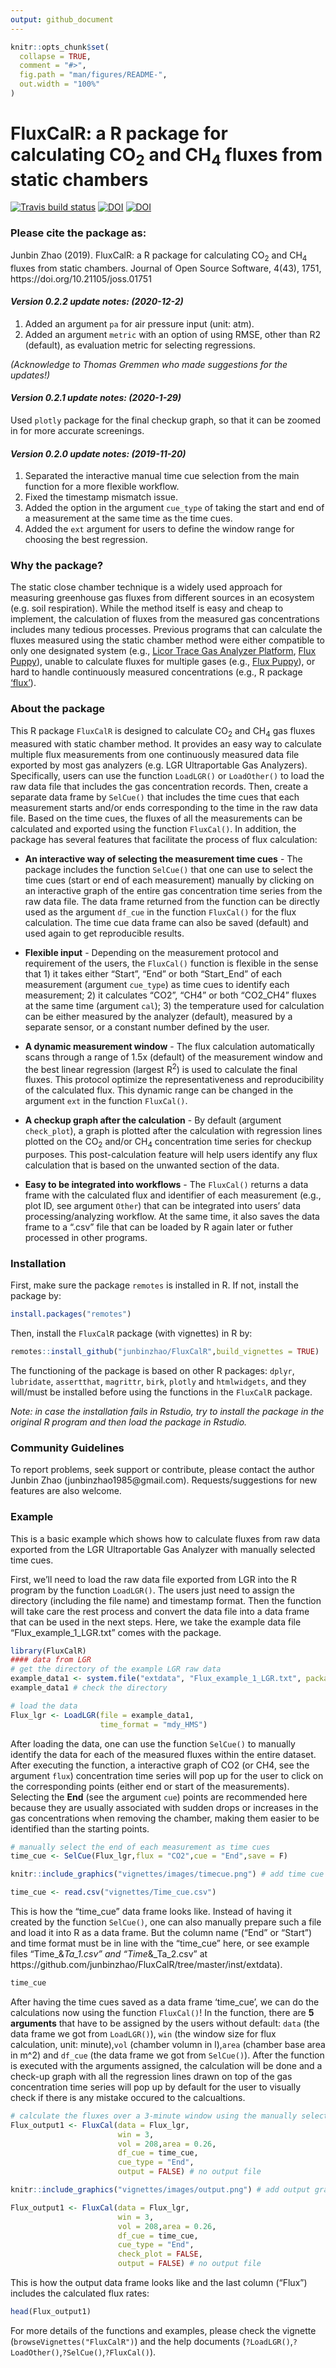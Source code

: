 ```yaml
---
output: github_document
---
```


<!-- README.md is generated from README.Rmd. Please edit that file -->

```r
knitr::opts_chunk$set(
  collapse = TRUE,
  comment = "#>",
  fig.path = "man/figures/README-",
  out.width = "100%"
)
```

# FluxCalR: a R package for calculating CO<sub>2</sub> and CH<sub>4</sub> fluxes from static chambers

<!-- badges: start -->
[![Travis build status](https://travis-ci.com/junbinzhao/FluxCalR.svg?branch=master)](https://travis-ci.com/junbinzhao/FluxCalR)
[![DOI](https://joss.theoj.org/papers/10.21105/joss.01751/status.svg)](https://doi.org/10.21105/joss.01751)
[![DOI](https://zenodo.org/badge/DOI/10.5281/zenodo.3549398.svg)](https://doi.org/10.5281/zenodo.3549398)
<!-- badges: end -->

### Please cite the package as:

Junbin Zhao (2019). FluxCalR: a R package for calculating CO<sub>2</sub> and CH<sub>4</sub> fluxes from static chambers. Journal of Open Source Software, 4(43), 1751, https://doi.org/10.21105/joss.01751

#### *Version 0.2.2 update notes: (2020-12-2)*
1. Added an argument `pa` for air pressure input (unit: atm).
2. Added an argument `metric` with an option of using RMSE, other than R2 (default), as evaluation metric for selecting regressions.

*(Acknowledge to Thomas Gremmen who made suggestions for the updates!)*

#### *Version 0.2.1 update notes: (2020-1-29)*
Used `plotly` package for the final checkup graph, so that it can be zoomed in for more accurate screenings.  

#### *Version 0.2.0 update notes: (2019-11-20)*
1. Separated the interactive manual time cue selection from the main function for a more flexible workflow.
2. Fixed the timestamp mismatch issue.
3. Added the option in the argument `cue_type` of taking the start and end of a measurement at the same time as the time cues.
4. Added the `ext` argument for users to define the window range for choosing the best regression. 


### Why the package?

The static close chamber technique is a widely used approach for measuring greenhouse gas fluxes from different sources in an ecosystem (e.g. soil respiration). While the method itself is easy and cheap to implement, the calculation of fluxes from the measured gas concentrations includes many tedious processes. Previous programs that can calculate the fluxes measured using the static chamber method were either compatible to only one designated system (e.g., [Licor Trace Gas Analyzer Platform](https://www.licor.com/env/products/trace_gas/), [Flux Puppy](https://www.sciencedirect.com/science/article/pii/S0168192319301522)), unable to calculate fluxes for multiple gases (e.g., [Flux Puppy](https://www.sciencedirect.com/science/article/pii/S0168192319301522)), or hard to handle continuously measured concentrations (e.g., R package ['flux'](https://cran.r-project.org/web/packages/flux/index.html)). 

### About the package

This R package `FluxCalR` is designed to calculate CO<sub>2</sub> and CH<sub>4</sub> gas fluxes measured with static chamber method. It provides an easy way to calculate multiple flux measurements from one continuously measured data file exported by most gas analyzers (e.g. LGR Ultraportable Gas Analyzers). Specifically, users can use the function `LoadLGR()` or `LoadOther()` to load the raw data file that includes the gas concentration records. Then, create a separate data frame by `SelCue()` that includes the time cues that each measurement starts and/or ends corresponding to the time in the raw data file. Based on the time cues, the fluxes of all the measurements can be calculated and exported using the function `FluxCal()`. In addition, the package has several features that facilitate the process of flux calculation:

* **An interactive way of selecting the measurement time cues** - The package includes the function `SelCue()` that one can use to select the time cues (start or end of each measurement) manually by clicking on an interactive graph of the entire gas concentration time series from the raw data file. The data frame returned from the function can be directly used as the argument `df_cue` in the function `FluxCal()` for the flux calculation. The time cue data frame can also be saved (default) and used again to get reproducible results.   

* **Flexible input** - Depending on the measurement protocol and requirement of the users, the `FluxCal()` function is flexible in the sense that 1) it takes either "Start", "End" or both "Start_End" of each measurement (argument `cue_type`) as time cues to identify each measurement; 2) it calculates "CO2", "CH4" or both "CO2_CH4" fluxes at the same time (argument `cal`); 3) the temperature used for calculation can be either measured by the analyzer (default), measured by a separate sensor, or a constant number defined by the user. 

* **A dynamic measurement window** - The flux calculation automatically scans through a range of 1.5x (default) of the measurement window and the best linear regression (largest R<sup>2</sup>) is used to calculate the final fluxes. This protocol optimize the representativeness and reproducibility of the calculated flux. This dynamic range can be changed in the argument `ext` in the function `FluxCal()`. 

* **A checkup graph after the calculation** - By default (argument `check_plot`), a graph is plotted after the calculation with regression lines plotted on the CO<sub>2</sub> and/or CH<sub>4</sub> concentration time series for checkup purposes. This post-calculation feature will help users identify any flux calculation that is based on the unwanted section of the data. 

* **Easy to be integrated into workflows** - The `FluxCal()` returns a data frame with the calculated flux and identifier of each measurement (e.g., plot ID, see argument `Other`) that can be integrated into users' data processing/analyzing workflow. At the same time, it also saves the data frame to a ".csv" file that can be loaded by R again later or futher processed in other programs. 


### Installation

First, make sure the package `remotes` is installed in R. If not, install the package by: 
```r
install.packages("remotes")
```
Then, install the `FluxCalR` package (with vignettes) in R by:
```r
remotes::install_github("junbinzhao/FluxCalR",build_vignettes = TRUE)
```
The functioning of the package is based on other R packages: `dplyr`, `lubridate`, `assertthat`, `magrittr`, `birk`, `plotly` and `htmlwidgets`, and they will/must be installed before using the functions in the `FluxCalR` package.

*Note: in case the installation fails in Rstudio, try to install the package in the original R program and then load the package in Rstudio.* 




### Community Guidelines

To report problems, seek support or contribute, please contact the author Junbin Zhao (junbinzhao1985@gmail.com). Requests/suggestions for new features are also welcome.


### Example

This is a basic example which shows how to calculate fluxes from raw data exported from the LGR Ultraportable Gas Analyzer with manually selected time cues.

First, we'll need to load the raw data file exported from LGR into the R program by the function `LoadLGR()`. The users just need to assign the directory (including the file name) and timestamp format. Then the function will take care the rest process and convert the data file into a data frame that can be used in the next steps. Here, we take the example data file "Flux_example_1_LGR.txt" comes with the package. 

```r
library(FluxCalR)
#### data from LGR
# get the directory of the example LGR raw data
example_data1 <- system.file("extdata", "Flux_example_1_LGR.txt", package = "FluxCalR")
example_data1 # check the directory

# load the data
Flux_lgr <- LoadLGR(file = example_data1,
                    time_format = "mdy_HMS")
```

After loading the data, one can use the function `SelCue()` to manually identify the data for each of the measured fluxes within the entire dataset. After executing the function, a interactive graph of CO2 (or CH4, see the argument `flux`) concentration time series will pop up for the user to click on the corresponding points (either end or start of the measurements). Selecting the **End** (see the argument `cue`) points are recommended here because they are usually associated with sudden drops or increases in the gas concentrations when removing the chamber, making them easier to be identified than the starting points. 

```r
# manually select the end of each measurement as time cues
time_cue <- SelCue(Flux_lgr,flux = "CO2",cue = "End",save = F)
```

```r
knitr::include_graphics("vignettes/images/timecue.png") # add time cue graph with limited width
```

```r
time_cue <- read.csv("vignettes/Time_cue.csv")
```

This is how the "time_cue" data frame looks like. Instead of having it created by the function `SelCue()`, one can also manually prepare such a file and load it into R as a data frame. But the column name ("End" or "Start") and time format must be in line with the "time_cue" here, or see example files "Time_&_Ta_1.csv" and "Time_&_Ta_2.csv" at https://github.com/junbinzhao/FluxCalR/tree/master/inst/extdata).  

```r
time_cue
```

After having the time cues saved as a data frame 'time_cue', we can do the calculations now using the function `FluxCal()`! In the function, there are **5 arguments** that have to be assigned by the users without default: `data` (the data frame we got from `LoadLGR()`), `win` (the window size for flux calculation, unit: minute),`vol` (chamber volumn in l),`area` (chamber base area in m^2) and `df_cue` (the data frame we got from `SelCue()`). After the function is executed with the arguments assigned, the calculation will be done and a check-up graph with all the regression lines drawn on top of the gas concentration time series will pop up by default for the user to visually check if there is any mistake occured to the calcualtions. 

```r
# calculate the fluxes over a 3-minute window using the manually selected cues
Flux_output1 <- FluxCal(data = Flux_lgr,
                        win = 3,
                        vol = 208,area = 0.26,
                        df_cue = time_cue,
                        cue_type = "End",
                        output = FALSE) # no output file
```

```r
knitr::include_graphics("vignettes/images/output.png") # add output graph with limited width
```

```r
Flux_output1 <- FluxCal(data = Flux_lgr,
                        win = 3,
                        vol = 208,area = 0.26,
                        df_cue = time_cue,
                        cue_type = "End",
                        check_plot = FALSE,
                        output = FALSE) # no output file
```

This is how the output data frame looks like and the last column ("Flux") includes the calculated flux rates: 
```r
head(Flux_output1)
```

For more details of the functions and examples, please check the vignette (`browseVignettes("FluxCalR")`) and the help documents (`?LoadLGR()`,`?LoadOther()`,`?SelCue()`,`?FluxCal()`). 
